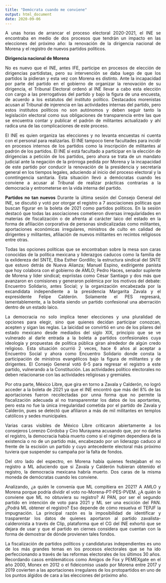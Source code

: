 ```yaml
---
title: "Demócrata cuando me conviene"
output: html_document
date: 2020-09-06
---
```

<style>
body {
text-align: justify}
</style>

A unas horas de arrancar el proceso electoral 2020-2021, el INE se encontraba en medio de dos procesos que tendrán un impacto en las elecciones del próximo año: la renovación de la dirigencia nacional de Morena y el registro de nuevos partidos políticos. 

**Dirigencia nacional de Morena**

No es nuevo que el INE, antes IFE, participe en procesos de elección de dirigencias partidistas, pero su intervención se daba luego de que los partidos la pidieran y esta vez con Morena es distinto. Ante la incapacidad por parte del partido en el gobierno de organizar la renovación de su dirigencia, el Tribunal Electoral ordenó al INE llevar a cabo esta elección con cargo a las prerrogativas del partido y bajo la figura de una encuesta, de acuerdo a los estatutos del instituto político. Destacados morenistas acusan al Tribunal de injerencia en las actividades internas del partido, pero estos institutos políticos no son autónomos y deben seguir tanto la legislación electoral como sus obligaciones de transparencia entre las que se encuentra contar y publicar el padrón de militantes actualizado y ahí radica una de las complicaciones de este proceso. 

El INE es quien organiza las elecciones y no levanta encuestas ni cuenta con el personal para realizarlas. El INE tampoco tiene facultades para incidir en procesos internos de los partidos como la inscripción de militantes al padrón de los partidos. El INE sí está facultado a participar en la elección de dirigencias a petición de los partidos, pero ahora se trata de un mandato judicial ante la negación de la prórroga pedida por Morena y la incapacidad de este partido por conducir la renovación de la presidencia y secretaría general en los tiempos legales, aduciendo al inicio del proceso electoral y la conntingencia sanitaria. Esta situación llevó a demócratas cuando les conviene a acusar al Tribunal de realizar prácticas contrarias a la democracia y entrometerse en la vida interna del partido.

**Partidos no tan nuevos**
Durante la última sesión del Consejo General del INE, se discutió y votó por otorgar el registro a 7 asociaciones políticas que buscan figurar en la boleta de 2021 como partidos políticos. En la sesión destacó que todas las asociaciones cometieron diversas irregularidades en materias de fiscalización o de afrenta al carácter laico del estado en la forma de afiliación corporativa de personas sindicalizadas como militantes, aportaciones económicas irregulares, ministros de culto en calidad de dirigentes y militantes, afiliación de nuevos militantes en recintos religiosos entre otras. 

Todas las opciones políticas que se encontraban sobre la mesa son caras conocidas de la política mexicana y liderazgos caducos como la familia de la exlidereza del SNTE, Elba Esther Gordillo; la estructura sindical del SNTE que estuvo detrás de Nueva Alianza; Manuel Espino, exdirigente panista que hoy colabora con el gobierno de AMLO; Pedro Haces, senador suplente de Morena y líder sindical; expriistas como César Santiago y dos más que avanzaron en comisiones y generaron polémica por los motivos del debate: Encuentro Solidario, antes Social; y la organización encabezada por la excandidata independiente a la presidencia Margarita Zavala y el expresidente Felipe Calderón. Solamente el PES regresará, lamentablemente, a la boleta siendo un partido confesional una aberración dentro de un estado laico. 

La democracia no solo implica tener elecciones y una pluralidad de opciones para elegir, sino que quienes decidan participar conozcan, acepten y sigan las reglas. La laicidad se convirtió en uno de los pilares del estado mexicano desde mediados del siglo XIX, principio que se ve vulnerado al darle entrada a la boleta a partidos confesionales cuya ideología y propuestas de política pública giran alrededor de algún credo religioso. Esta situación ocurrió 2 veces, hace 6 años al aceptar a Encuentro Social y ahora como Encuentro Solidario donde consta la participación de ministros evangélicos bajo la figura de militantes y de dirigentes. El Consejo General votó 6-5 para regresar el registro a este partido, vulnerando a la Constitución. Las actividades político electorales no deben relacionarse con las actividades religiosas y gremiales.

Por otra parte, México Libre, que gira en torno a Zavala y Calderón, no logró acceder a la boleta de 2021 ya que el INE encontró que más del 8% de las aportaciones fueron recolectadas por unna forma que no permite la fiscalización adecuada al no transparenntar los datos de los aportantes, pero esta no fue la única irregularidad cometida por el partido de Zavala y Calderón, pues se detectó que afiliaron a más de mil militantes en templos católicos y sedes municipales.

Varias caras visibles de México Libre criticaron abiertamente a los consejeros Lorenzo Córdoba y Ciro Murayama acusando que, por no darles el registro, la democracia había muerto como si el régimen dependiera de la existencia o no de un partido más, encabezado por un liderazgo caduco al frente de la escisión un partido y cuyo antecedente electoral más próximo tuviera que suspender su campaña por la falta de fondos. 

Del otro lado del espectro, en Morena había quienes festejaban el no registro a ML aduciendo que si Zavala y Calderón hubieran obtenido el registro, la democracia mexicana habría muerto. Dos caras de la misma moneda de demócratas cuando les conviene. 

Analizando, ¿a quién le convenía que ML compitiera en 2021? A AMLO y Morena porque podría dividir el voto no-Morena-PT-PES-PVEM. ¿A quién le conviene que ML no obtuviera su registro? Al PAN, por ser el segundo partido en intención de voto para 2021 y ML ser una escición del PAN. ¿Podrá ML obtener el registro? Eso depende de cómo resuelva el TEPJF la impugnación. La principal razón es la imposibilidad de identificar y trasparentar los datos de quienes aportaron al partido zavalista-calderonista a través de Clip, plataforma que el CG del INE exhortó que se dejara de usar y que el partido en ciernes considera que cuentan con la forma de demostrar de dónde provienen tales fondos. 

La fiscalización de partidos políticos y candidaturas independientes es uno de los más grandes temas en los procesos electorales que se ha ido perfeccionando a través de las reformas electorales de los últimos 30 años. Recordando casos emblemáticos como Amigos de Fox y PEMEXgate en el año 2000, Monex en 2012 o el fideicomiso usado por Morena entre 2017 y 2019 covierten a las aportaciones irregulares de los protopartidos en uno de los puntos álgidos de cara a las elecciones del próximo año. 

